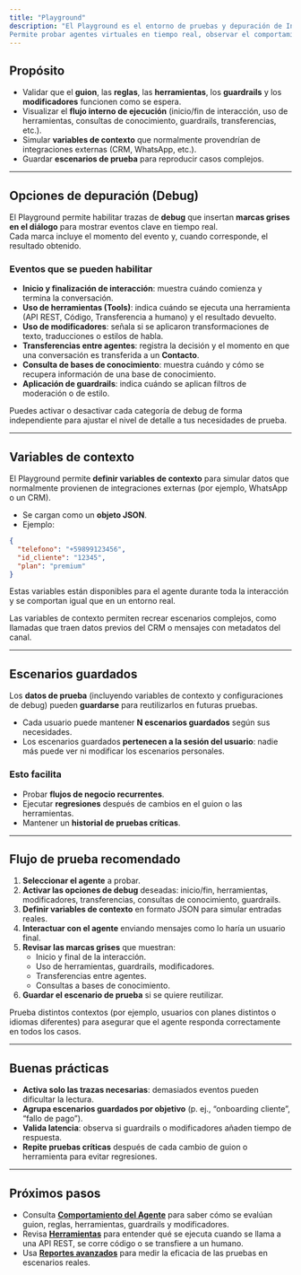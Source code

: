 ```yaml
---
title: "Playground"
description: "El Playground es el entorno de pruebas y depuración de Inagent.
Permite probar agentes virtuales en tiempo real, observar el comportamiento interno de cada respuesta y simular diferentes contextos de interacción antes de publicar en producción."
---
```


## Propósito

- Validar que el **guion**, las **reglas**, las **herramientas**, los **guardrails** y los **modificadores** funcionen como se espera.
- Visualizar el **flujo interno de ejecución** (inicio/fin de interacción, uso de herramientas, consultas de conocimiento, guardrails, transferencias, etc.).
- Simular **variables de contexto** que normalmente provendrían de integraciones externas (CRM, WhatsApp, etc.).
- Guardar **escenarios de prueba** para reproducir casos complejos.

---

## Opciones de depuración (Debug)

El Playground permite habilitar trazas de **debug** que insertan **marcas grises en el diálogo** para mostrar eventos clave en tiempo real.\
Cada marca incluye el momento del evento y, cuando corresponde, el resultado obtenido.

### Eventos que se pueden habilitar

- **Inicio y finalización de interacción**: muestra cuándo comienza y termina la conversación.
- **Uso de herramientas (Tools)**: indica cuándo se ejecuta una herramienta (API REST, Código, Transferencia a humano) y el resultado devuelto.
- **Uso de modificadores**: señala si se aplicaron transformaciones de texto, traducciones o estilos de habla.
- **Transferencias entre agentes**: registra la decisión y el momento en que una conversación es transferida a un **Contacto**.
- **Consulta de bases de conocimiento**: muestra cuándo y cómo se recupera información de una base de conocimiento.
- **Aplicación de guardrails**: indica cuándo se aplican filtros de moderación o de estilo.

<tip>
  Puedes activar o desactivar cada categoría de debug de forma independiente para ajustar el nivel de detalle a tus necesidades de prueba.
</tip>

---

## Variables de contexto

El Playground permite **definir variables de contexto** para simular datos que normalmente provienen de integraciones externas (por ejemplo, WhatsApp o un CRM).

- Se cargan como un **objeto JSON**.
- Ejemplo:

```json
{
  "telefono": "+59899123456",
  "id_cliente": "12345",
  "plan": "premium"
}
```

Estas variables están disponibles para el agente durante toda la interacción y se comportan igual que en un entorno real.

Las variables de contexto permiten recrear escenarios complejos, como llamadas que traen datos previos del CRM o mensajes con metadatos del canal.

---

## Escenarios guardados

Los **datos de prueba** (incluyendo variables de contexto y configuraciones de debug) pueden **guardarse** para reutilizarlos en futuras pruebas.

- Cada usuario puede mantener **N escenarios guardados** según sus necesidades.
- Los escenarios guardados **pertenecen a la sesión del usuario**: nadie más puede ver ni modificar los escenarios personales.

### Esto facilita

- Probar **flujos de negocio recurrentes**.
- Ejecutar **regresiones** después de cambios en el guion o las herramientas.
- Mantener un **historial de pruebas críticas**.

---

## Flujo de prueba recomendado

1. **Seleccionar el agente** a probar.
2. **Activar las opciones de debug** deseadas: inicio/fin, herramientas, modificadores, transferencias, consultas de conocimiento, guardrails.
3. **Definir variables de contexto** en formato JSON para simular entradas reales.
4. **Interactuar con el agente** enviando mensajes como lo haría un usuario final.
5. **Revisar las marcas grises** que muestran:
   - Inicio y final de la interacción.
   - Uso de herramientas, guardrails, modificadores.
   - Transferencias entre agentes.
   - Consultas a bases de conocimiento.
6. **Guardar el escenario de prueba** si se quiere reutilizar.

<tip>
  Prueba distintos contextos (por ejemplo, usuarios con planes distintos o idiomas diferentes) para asegurar que el agente responda correctamente en todos los casos.
</tip>

---

## Buenas prácticas

- **Activa solo las trazas necesarias**: demasiados eventos pueden dificultar la lectura.
- **Agrupa escenarios guardados por objetivo** (p. ej., “onboarding cliente”, “fallo de pago”).
- **Valida latencia**: observa si guardrails o modificadores añaden tiempo de respuesta.
- **Repite pruebas críticas** después de cada cambio de guion o herramienta para evitar regresiones.

---

## Próximos pasos

- Consulta [**Comportamiento del Agente**](../agents/behavior) para saber cómo se evalúan guion, reglas, herramientas, guardrails y modificadores.
- Revisa [**Herramientas**](../tools) para entender qué se ejecuta cuando se llama a una API REST, se corre código o se transfiere a un humano.
- Usa [**Reportes avanzados**](../reporting/advanced-reports-kpis) para medir la eficacia de las pruebas en escenarios reales.